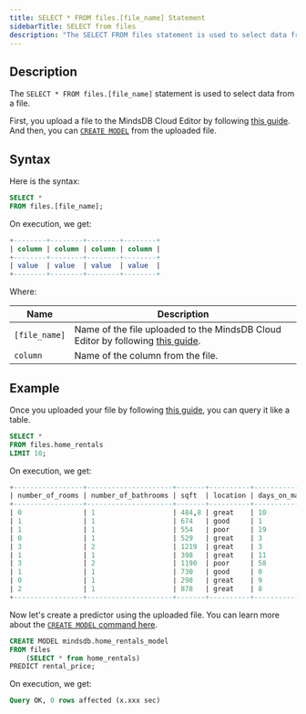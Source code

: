 ```yaml
---
title: SELECT * FROM files.[file_name] Statement
sidebarTitle: SELECT from files
description: "The SELECT FROM files statement is used to select data from a file."
---
```


## Description

The `SELECT * FROM files.[file_name]` statement is used to select data from a file.

First, you upload a file to the MindsDB Cloud Editor by following
[this guide](/sql/create/file/). And then, you can
[`CREATE MODEL`](/sql/create/predictor/) from the uploaded file.

## Syntax

Here is the syntax:

```sql
SELECT *
FROM files.[file_name];
```

On execution, we get:

```sql
+--------+--------+--------+--------+
| column | column | column | column |
+--------+--------+--------+--------+
| value  | value  | value  | value  |
+--------+--------+--------+--------+
```

Where:

| Name          | Description                                                                                         |
| ------------- | --------------------------------------------------------------------------------------------------- |
| `[file_name]` | Name of the file uploaded to the MindsDB Cloud Editor by following [this guide](/sql/create/file/). |
| `column`      | Name of the column from the file.                                                                   |

## Example

Once you uploaded your file by following [this guide](/sql/create/file/), you
can query it like a table.

```sql
SELECT *
FROM files.home_rentals
LIMIT 10;
```

On execution, we get:

```sql
+-----------------+---------------------+-------+----------+----------------+---------------+--------------+--------------+
| number_of_rooms | number_of_bathrooms | sqft  | location | days_on_market | initial_price | neighborhood | rental_price |
+-----------------+---------------------+-------+----------+----------------+---------------+--------------+--------------+
| 0               | 1                   | 484,8 | great    | 10             | 2271          | south_side   | 2271         |
| 1               | 1                   | 674   | good     | 1              | 2167          | downtown     | 2167         |
| 1               | 1                   | 554   | poor     | 19             | 1883          | westbrae     | 1883         |
| 0               | 1                   | 529   | great    | 3              | 2431          | south_side   | 2431         |
| 3               | 2                   | 1219  | great    | 3              | 5510          | south_side   | 5510         |
| 1               | 1                   | 398   | great    | 11             | 2272          | south_side   | 2272         |
| 3               | 2                   | 1190  | poor     | 58             | 4463          | westbrae     | 4123.812     |
| 1               | 1                   | 730   | good     | 0              | 2224          | downtown     | 2224         |
| 0               | 1                   | 298   | great    | 9              | 2104          | south_side   | 2104         |
| 2               | 1                   | 878   | great    | 8              | 3861          | south_side   | 3861         |
+-----------------+---------------------+-------+----------+----------------+---------------+--------------+--------------+
```

Now let's create a predictor using the uploaded file. You can learn more about
the [`CREATE MODEL` command here](/sql/create/predictor/).

```sql
CREATE MODEL mindsdb.home_rentals_model
FROM files
    (SELECT * from home_rentals)
PREDICT rental_price;
```

On execution, we get:

```sql
Query OK, 0 rows affected (x.xxx sec)
```
